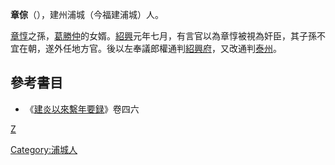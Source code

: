 {{no footnotes|time=2016-08-26T07:22:11+00:00}}
'''章倧'''（{{bd|?||?|}}），建州浦城（今福建浦城）人。

[[章惇|章惇]]之孫，[[葛勝仲|葛勝仲]]的女婿。[[紹興|紹興]]元年七月，有言官以為章惇被視為奸臣，其子孫不宜在朝，遂外任地方官。後以左奉議郎權通判[[紹興府|紹興府]]，又改通判[[泰州|泰州]]。

==參考書目==
* 《[[建炎以來繫年要録|建炎以來繫年要録]]》卷四六
[[category:宋朝官員|Z]]
[[Category:浦城人|Category:浦城人]]
